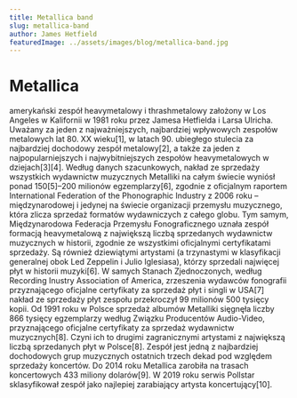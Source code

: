 ```yaml
---
title: Metallica band
slug: metallica-band
author: James Hetfield
featuredImage: ../assets/images/blog/metallica-band.jpg
---
```

# Metallica
amerykański zespół heavymetalowy i thrashmetalowy założony w Los Angeles w Kalifornii w 1981 roku przez Jamesa Hetfielda i Larsa Ulricha. Uważany za jeden z najważniejszych, najbardziej wpływowych zespołów metalowych lat 80. XX wieku[1], w latach 90. ubiegłego stulecia za najbardziej dochodowy zespół metalowy[2], a także za jeden z najpopularniejszych i najwybitniejszych zespołów heavymetalowych w dziejach[3][4]. Według danych szacunkowych, nakład ze sprzedaży wszystkich wydawnictw muzycznych Metalliki na całym świecie wyniósł ponad 150[5]–200 milionów egzemplarzy[6], zgodnie z oficjalnym raportem International Federation of the Phonographic Industry z 2006 roku – międzynarodowej i jedynej na świecie organizacji przemysłu muzycznego, która zlicza sprzedaż formatów wydawniczych z całego globu. Tym samym, Międzynarodowa Federacja Przemysłu Fonograficznego uznała zespół formacją heavymetalową z największą liczbą sprzedanych wydawnictw muzycznych w historii, zgodnie ze wszystkimi oficjalnymi certyfikatami sprzedaży. Są również dziewiątymi artystami (a trzynastymi w klasyfikacji generalnej obok Led Zeppelin i Julio Iglesiasa), którzy sprzedali najwięcej płyt w historii muzyki[6]. W samych Stanach Zjednoczonych, według Recording Inustry Association of America, zrzeszenia wydawców fonografii przyznającego oficjalne certyfikaty za sprzedaż płyt i singli w USA[7] nakład ze sprzedaży płyt zespołu przekroczył 99 milionów 500 tysięcy kopii. Od 1991 roku w Polsce sprzedaż albumów Metalliki sięgnęła liczby 866 tysięcy egzemplarzy według Związku Producentów Audio-Video, przyznającego oficjalne certyfikaty za sprzedaż wydawnictw muzycznych[8]. Czyni ich to drugimi zagranicznymi artystami z największą liczbą sprzedanych płyt w Polsce[8]. Zespół jest jedną z najbardziej dochodowych grup muzycznych ostatnich trzech dekad pod względem sprzedaży koncertów. Do 2014 roku Metallica zarobiła na trasach koncertowych 433 miliony dolarów[9]. W 2019 roku serwis Pollstar sklasyfikował zespół jako najlepiej zarabiający artysta koncertujący[10].